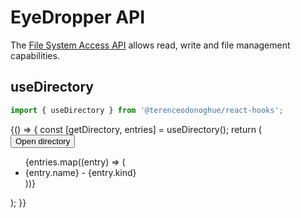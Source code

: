 
<Meta title="Web APIs/File System Access API" />

# EyeDropper API

The [File System Access API](https://developer.mozilla.org/en-US/docs/Web/API/File_System_Access_API) allows read, write and file management capabilities.

## useDirectory

```javascript
import { useDirectory } from '@terenceodonoghue/react-hooks';
```

<Canvas>
  <Story name="useDirectoryHook">
    {() => {
      const [getDirectory, entries] = useDirectory();
      return (
        <div style={{ display: 'flex', alignItems: 'flex-start', gap: 16 }}>
          <button onClick={getDirectory}>Open directory</button>
          <ul style={{ margin: 0 }}>
            {entries.map((entry) => (
              <li key={entry.name}>
                {entry.name} - {entry.kind}
              </li>
            ))}
          </ul>
        </div>
      );
    }}
  </Story>
</Canvas>
